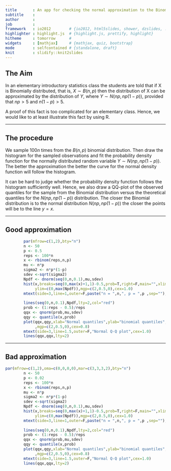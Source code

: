 ```yaml
---
title       : An app for checking the normal approximation to the Binomial distribution
subtitle    : 
author      : 
job         : 
framework   : io2012        # {io2012, html5slides, shower, dzslides, ...}
highlighter : highlight.js  # {highlight.js, prettify, highlight}
hitheme     : tomorrow      # 
widgets     : [mathjax]     # {mathjax, quiz, bootstrap}
mode        : selfcontained # {standalone, draft}
knit        : slidify::knit2slides
---
```


## The Aim

In an elementary introductory statistics class the students are told that if X is Binomially distributed, that is, $X \sim B(n,p)$ then the distribution of X can be approximated by the distribution of $Y$, where $Y \sim N(np, np(1-p))$, provided that $np>5$ and $n(1-p)>5$.

A proof of this fact is too complicated for an elementary class. Hence, we would like to at least illustrate this fact by using R.

---

## The procedure
We sample $100n$ times from the $B(n,p)$ binomial distribution. Then draw the histogram for the sampled observations and fit the probability density function for the normally distributed 
random variable $Y\sim N(np, np(1-p))$. The better the approximation the better the curve for the normal density function will follow the histogram.

It can be hard to judge whether the probability density function follows the histogram sufficiently well. Hence, we also draw a QQ-plot of the observed quantiles for the sample from the Binomial distribution versus the theoretical quantiles for the $N(np, np(1-p))$ distribution. The closer the Binomial distribution is to the normal distribution $N(np, np(1-p))$ the closer the points will be to the line $y=x$.

---

## Good approximation
 
```r
        par(mfrow=c(1,2),bty="n")
        n <- 50
        p <- 0.5
        reps <- 100*n
        x <- rbinom(reps,n,p)
        mu <- n*p
        sigma2 <- n*p*(1-p)
        sdev <-sqrt(sigma2)
        Npdf <- dnorm(seq(0,n,0.1),mu,sdev)
        hist(x,breaks=seq(0,max(x)+1,1)-0.5,prob=T,right=F,main="",xlim=c(0,max(x)),
             ylim=c(0,max(Npdf)),mgp=c(2,0.5,0),cex=1.0)
        mtext(side=3,line=1,outer=F,paste("n = ",n,", p = ",p ,sep=""),cex=1.2)
        
        lines(seq(0,n,0.1),Npdf,lty=2,col="red")
        prob <- (1:reps - 0.5)/reps
        qqx <- qnorm(prob,mu,sdev)
        qqy <- quantile(x,prob)
        plot(qqx,qqy,xlab="Normal quantiles",ylab="binomial quantiles",
             ,mgp=c(2,0.5,0),cex=0.8)
        mtext(side=3,line=1.5,outer=F,"Normal Q-Q plot",cex=1.0)
        lines(qqx,qqx,lty=2)
```

---


## Bad approximation

```r
par(mfrow=c(1,2),oma=c(0,0,0,0),mar=c(3,3,3,2),bty="n")
        n <- 50
        p <- 0.02
        reps <- 100*n
        x <- rbinom(reps,n,p)
        mu <- n*p
        sigma2 <- n*p*(1-p)
        sdev <-sqrt(sigma2)
        Npdf <- dnorm(seq(0,n,0.1),mu,sdev)
        hist(x,breaks=seq(0,max(x)+1,1)-0.5,prob=T,right=F,main="",xlim=c(0,max(x)),
             ylim=c(0,max(Npdf)),mgp=c(2,0.5,0),cex=1.0)
        mtext(side=3,line=1,outer=F,paste("n = ",n,", p = ",p ,sep=""),cex=1.2)
        
        lines(seq(0,n,0.1),Npdf,lty=2,col="red")
        prob <- (1:reps - 0.5)/reps
        qqx <- qnorm(prob,mu,sdev)
        qqy <- quantile(x,prob)
        plot(qqx,qqy,xlab="Normal quantiles",ylab="binomial quantiles",
             ,mgp=c(2,0.5,0),cex=0.8)
        mtext(side=3,line=1.5,outer=F,"Normal Q-Q plot",cex=1.0)
        lines(qqx,qqx,lty=2)
```
